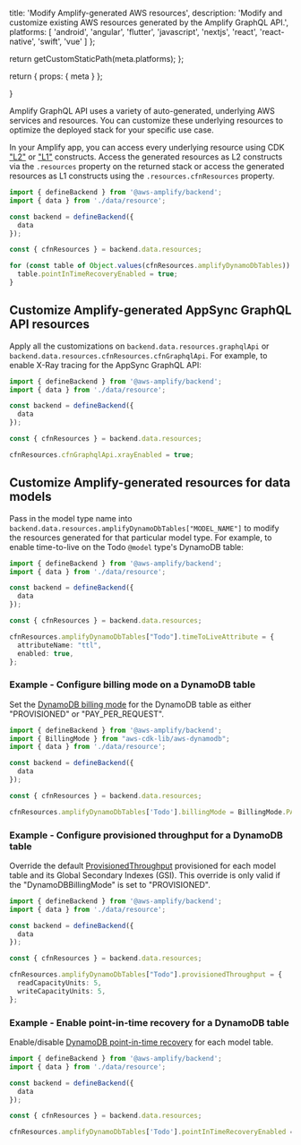 
  title: 'Modify Amplify-generated AWS resources',
  description:
    'Modify and customize existing AWS resources generated by the Amplify GraphQL API.',
  platforms: [
    'android',
    'angular',
    'flutter',
    'javascript',
    'nextjs',
    'react',
    'react-native',
    'swift',
    'vue'
  ]
};

  return getCustomStaticPath(meta.platforms);
};

  return {
    props: {
      meta
    }
  };

}

Amplify GraphQL API uses a variety of auto-generated, underlying AWS services and resources. You can customize these underlying resources to optimize the deployed stack for your specific use case.

In your Amplify app, you can access every underlying resource using CDK ["L2"](https://docs.aws.amazon.com/cdk/v2/guide/constructs.html#constructs_using) or ["L1"](https://docs.aws.amazon.com/cdk/v2/guide/constructs.html#constructs_l1_using) constructs. Access the generated resources as L2 constructs via the `.resources` property on the returned stack or access the generated resources as L1 constructs using the `.resources.cfnResources` property.

```ts title="amplify/backend.ts"
import { defineBackend } from '@aws-amplify/backend';
import { data } from './data/resource';

const backend = defineBackend({
  data
});

const { cfnResources } = backend.data.resources;

for (const table of Object.values(cfnResources.amplifyDynamoDbTables)) {
  table.pointInTimeRecoveryEnabled = true;
}
```

## Customize Amplify-generated AppSync GraphQL API resources

Apply all the customizations on `backend.data.resources.graphqlApi` or `backend.data.resources.cfnResources.cfnGraphqlApi`. For example, to enable X-Ray tracing for the AppSync GraphQL API:

```ts title="amplify/backend.ts"
import { defineBackend } from '@aws-amplify/backend';
import { data } from './data/resource';

const backend = defineBackend({
  data
});

const { cfnResources } = backend.data.resources;

cfnResources.cfnGraphqlApi.xrayEnabled = true;
```

## Customize Amplify-generated resources for data models

Pass in the model type name into `backend.data.resources.amplifyDynamoDbTables["MODEL_NAME"]` to modify the resources generated for that particular model type. For example, to enable time-to-live on the Todo `@model` type's DynamoDB table:

```ts title="amplify/backend.ts"
import { defineBackend } from '@aws-amplify/backend';
import { data } from './data/resource';

const backend = defineBackend({
  data
});

const { cfnResources } = backend.data.resources;

cfnResources.amplifyDynamoDbTables["Todo"].timeToLiveAttribute = {
  attributeName: "ttl",
  enabled: true,
};
```

### Example - Configure billing mode on a DynamoDB table

Set the [DynamoDB billing mode](https://docs.aws.amazon.com/AWSCloudFormation/latest/UserGuide/aws-resource-dynamodb-table.html#cfn-dynamodb-table-billingmode) for the DynamoDB table as either "PROVISIONED" or "PAY_PER_REQUEST".

```ts title="amplify/backend.ts"
import { defineBackend } from '@aws-amplify/backend';
import { BillingMode } from "aws-cdk-lib/aws-dynamodb";
import { data } from './data/resource';

const backend = defineBackend({
  data
});

const { cfnResources } = backend.data.resources;

cfnResources.amplifyDynamoDbTables['Todo'].billingMode = BillingMode.PAY_PER_REQUEST;
```

### Example - Configure provisioned throughput for a DynamoDB table

Override the default [ProvisionedThroughput](https://docs.aws.amazon.com/AWSCloudFormation/latest/UserGuide/aws-resource-dynamodb-table.html#cfn-dynamodb-table-provisionedthroughput) provisioned for each model table and its Global Secondary Indexes (GSI). This override is only valid if the "DynamoDBBillingMode" is set to "PROVISIONED".

```ts title="amplify/backend.ts"
import { defineBackend } from '@aws-amplify/backend';
import { data } from './data/resource';

const backend = defineBackend({
  data
});

const { cfnResources } = backend.data.resources;

cfnResources.amplifyDynamoDbTables["Todo"].provisionedThroughput = {
  readCapacityUnits: 5,
  writeCapacityUnits: 5,
};
```

### Example - Enable point-in-time recovery for a DynamoDB table

Enable/disable [DynamoDB point-in-time recovery](https://docs.aws.amazon.com/AWSCloudFormation/latest/UserGuide/aws-properties-dynamodb-table-pointintimerecoveryspecification.html) for each model table.

```ts title="amplify/backend.ts"
import { defineBackend } from '@aws-amplify/backend';
import { data } from './data/resource';

const backend = defineBackend({
  data
});

const { cfnResources } = backend.data.resources;

cfnResources.amplifyDynamoDbTables['Todo'].pointInTimeRecoveryEnabled = true;
```
